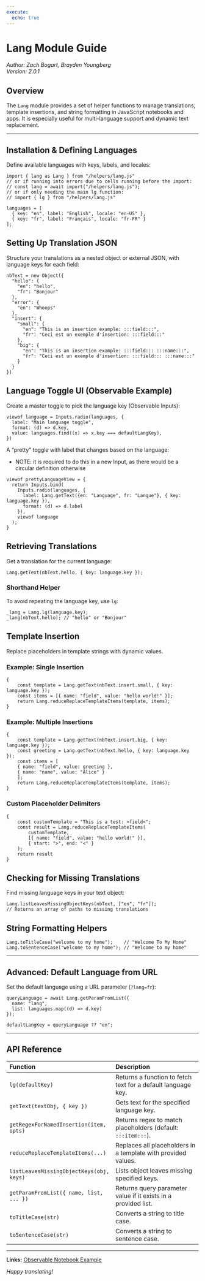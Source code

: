 ```yaml
---
execute: 
  echo: true
---
```




# Lang Module Guide

_Author: Zach Bogart, Brayden Youngberg_  
_Version: 2.0.1_

## Overview

The `Lang` module provides a set of helper functions to manage translations, template insertions, and string formatting in JavaScript notebooks and apps. It is especially useful for multi-language support and dynamic text replacement.

---

## Installation & Defining Languages

Define available languages with keys, labels, and locales:
```ojs
import { lang as Lang } from "/helpers/lang.js"
// or if running into errors due to cells running before the import: 
// const lang = await import("/helpers/lang.js");
// or if only needing the main lg function:
// import { lg } from "/helpers/lang.js"

languages = [
  { key: "en", label: "English", locale: "en-US" },
  { key: "fr", label: "Français", locale: "fr-FR" }
];
```

## Setting Up Translation JSON

Structure your translations as a nested object or external JSON, with language keys for each field:

```ojs
nbText = new Object({
  "hello": {
    "en": "hello",
    "fr": "Bonjour"
  },
  "error": {
    "en": "Whoops"
  },
  "insert": {
    "small": {
      "en": "This is an insertion example: :::field:::",
      "fr": "Ceci est un exemple d'insertion: :::field:::"
    },
    "big": {
      "en": "This is an insertion example: :::field::: :::name:::",
      "fr": "Ceci est un exemple d'insertion: :::field::: :::name:::"
    }
  }
})
```

## Language Toggle UI (Observable Example)

Create a master toggle to pick the language key (Observable Inputs):

```ojs
viewof language = Inputs.radio(languages, {
  label: "Main language toggle",
  format: (d) => d.key,
  value: languages.find((x) => x.key === defaultLangKey),
})
```

A "pretty" toggle with label that changes based on the language:

 - NOTE: it is required to do this in a new Input, as there would be a circular definition otherwise

```ojs
viewof prettyLanguageView = {
  return Inputs.bind(
    Inputs.radio(languages, {
      label: Lang.getText({en: "Language", fr: "Langue"}, { key: language.key }),
      format: (d) => d.label
    }),
    viewof language
  );
}
```


## Retrieving Translations

Get a translation for the current language:

```ojs
Lang.getText(nbText.hello, { key: language.key });
```

### Shorthand Helper

To avoid repeating the language key, use `lg`:

```ojs
_lang = Lang.lg(language.key);
_lang(nbText.hello); // "hello" or "Bonjour"
```


## Template Insertion

Replace placeholders in template strings with dynamic values.

### Example: Single Insertion

```ojs
{
    const template = Lang.getText(nbText.insert.small, { key: language.key });
    const items = [{ name: "field", value: "hello world!" }];
    return Lang.reduceReplaceTemplateItems(template, items);
}
```


### Example: Multiple Insertions

```ojs
{
    const template = Lang.getText(nbText.insert.big, { key: language.key });
    const greeting = Lang.getText(nbText.hello, { key: language.key });
    const items = [
    { name: "field", value: greeting },
    { name: "name", value: "Alice" }
    ];
    return Lang.reduceReplaceTemplateItems(template, items);
}
```


### Custom Placeholder Delimiters

```ojs
{
    const customTemplate = "This is a test: >field<";
    const result = Lang.reduceReplaceTemplateItems(
        customTemplate,
        [{ name: "field", value: "hello world!" }],
        { start: ">", end: "<" }
    );
    return result
}
```

## Checking for Missing Translations

Find missing language keys in your text object:

```ojs

Lang.listLeavesMissingObjectKeys(nbText, ["en", "fr"]);
// Returns an array of paths to missing translations
```

## String Formatting Helpers

```ojs
Lang.toTitleCase("welcome to my home");    // "Welcome To My Home"
Lang.toSentenceCase("welcome to my home"); // "Welcome to my home"
```


---

## Advanced: Default Language from URL

Set the default language using a URL parameter (`?lang=fr`):

```ojs

queryLanguage = await Lang.getParamFromList({
  name: "lang",
  list: languages.map((d) => d.key)
});

defaultLangKey = queryLanguage ?? "en";
```


---

## API Reference

| Function | Description |
| :-- | :-- |
| `lg(defaultKey)` | Returns a function to fetch text for a default language key. |
| `getText(textObj, { key })` | Gets text for the specified language key. |
| `getRegexForNamedInsertion(item, opts)` | Returns regex to match placeholders (default: `:::item:::`). |
| `reduceReplaceTemplateItems(...)` | Replaces all placeholders in a template with provided values. |
| `listLeavesMissingObjectKeys(obj, keys)` | Lists object leaves missing specified keys. |
| `getParamFromList({ name, list, ... })` | Returns query parameter value if it exists in a provided list. |
| `toTitleCase(str)` | Converts a string to title case. |
| `toSentenceCase(str)` | Converts a string to sentence case. |

---

**Links:**
[Observable Notebook Example](https://observablehq.com/d/7d46679f7d0d917e?lang=fr)

*Happy translating!*